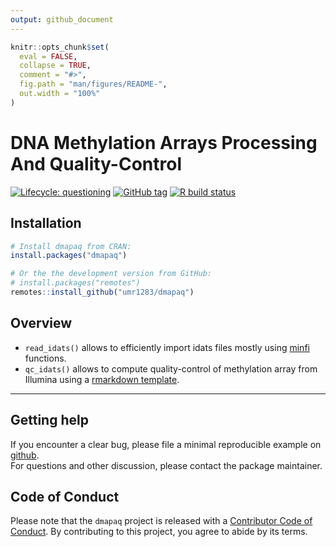 ```yaml
---
output: github_document
---
```


<!-- README.md is generated from README.Rmd. Please edit that file -->

```r
knitr::opts_chunk$set(
  eval = FALSE,
  collapse = TRUE,
  comment = "#>",
  fig.path = "man/figures/README-",
  out.width = "100%"
)
```

# DNA Methylation Arrays Processing And Quality-Control

<!-- badges: start -->
[![Lifecycle: questioning](https://img.shields.io/badge/lifecycle-questioning-orange.svg)]()
[![GitHub tag](https://img.shields.io/github/tag/umr1283/dmapaq.svg?label=latest tag&include_prereleases)](https://github.com/umr1283/dmapaq)
[![R build status](https://github.com/umr1283/dmapaq/workflows/R-CMD-check/badge.svg)](https://github.com/umr1283/dmapaq/actions)
<!-- badges: end -->

## Installation

```r
# Install dmapaq from CRAN:
install.packages("dmapaq")

# Or the the development version from GitHub:
# install.packages("remotes")
remotes::install_github("umr1283/dmapaq")
```

## Overview 

* `read_idats()` allows to efficiently import idats files mostly 
    using [minfi](https://bioconductor.org/packages/minfi/) functions.
* `qc_idats()` allows to compute quality-control of methylation array from Illumina 
    using a [rmarkdown template](inst/rmarkdown/templates/qc_idats/skeleton/skeleton.Rmd).

---

## Getting help

If you encounter a clear bug, please file a minimal reproducible example on [github](https://github.com/umr1283/dgapaq/issues).  
For questions and other discussion, please contact the package maintainer.

## Code of Conduct

Please note that the `dmapaq` project is released with a [Contributor Code of Conduct](https://contributor-covenant.org/version/2/0/CODE_OF_CONDUCT.html). By contributing to this project, you agree to abide by its terms.
